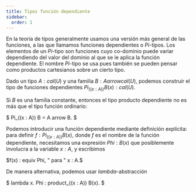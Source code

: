 ```yaml
---
title: Tipos función dependiente
sidebar: 
  order: 1
---
```


En la teoría de tipos generalmente usamos una versión más general de las funciones, a las 
que llamamos funciones dependientes o $Pi$-tipos. Los elementos de un $Pi$-tipo son 
funciones cuyo co-dominio puede variar dependiendo del valor del dominio al que se le 
aplica la función dependiente. El nombre $Pi$-tipo se usa pues también se pueden pensar 
como productos cartesianos sobre un cierto tipo.

Dado un tipo $A : cal(U)$ y una familia $B : A arrow cal(U)$, podemos construir el tipo 
de funciones dependientes $Pi_((x: A)) B(x) : cal(U)$. 

Si $B$ es una familia constante, entonces el tipo producto dependiente no es más que el 
tipo función ordinario: 

$ Pi_((x : A)) B = A arrow B. $

Podemos introducir una función dependiente mediante definición explícita: para definir 
$f : Pi_((x : A)) B(x)$, donde $f$ es el nombre de la función dependiente, necesitamos una 
expresión $Phi : B(x)$ que posiblemente involucra a la variable $x : A$, y escribimos 

$f(x) : equiv Phi, " para " x : A.$

De manera alternativa, podemos usar $lambda$-abstracción 

$ lambda x. Phi : product_((x : A)) B(x). $


